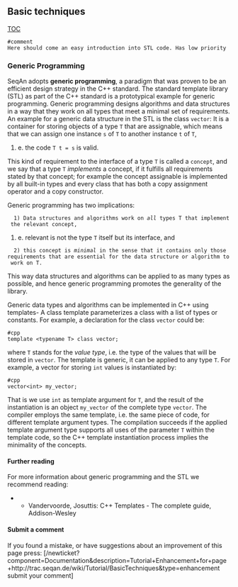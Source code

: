 
== Basic techniques ==
[[TOC]]

<pre>
#comment
Here should come an easy introduction into STL code. Has low priority
</pre>

=== Generic Programming   ===
SeqAn adopts '''generic programming''', a paradigm that was proven to be an efficient design strategy
in the C++ standard. The standard template library (STL)  as part of the C++ standard is a prototypical example
for generic programming. Generic programming designs algorithms and data structures in a way that they work on all types that meet a minimal set of requirements.
An example for a generic data structure in the STL is the class <tt>vector</tt>:
It is a container for storing objects of a type <tt>T</tt> that are assignable, 
which means that we can assign one instance <tt>s</tt> of <tt>T</tt> to another instance <tt>t</tt> of <tt>T</tt>, 
#e. the code <tt>T t = s</tt> is valid.

This kind of requirement to the interface of a type <tt>T</tt> is called a <tt>concept</tt>,
and we say that a type <tt>T</tt> ''implements'' a concept, if it fulfills all requirements stated by that concept;
for example the concept assignable is implemented by all built-in types and every class that has both a copy assignment operator and a copy constructor.

Generic programming has two implications: 
   1) Data structures and algorithms work on ''all'' types <tt>T</tt> that implement the relevant concept, 
#e. relevant is not the type <tt>T</tt> itself but its interface, and 
   2) this concept is ''minimal'' in the sense that it contains only those requirements that are essential for the data structure or algorithm to work on <tt>T</tt>.
This way data structures and algorithms can be applied to as many types as possible, and hence generic programming promotes the generality of the library.

Generic data types and algorithms can be implemented in C++ using templates-
A class template parameterizes a class with a list of types or constants. For example, a declaration for the class <tt>vector</tt> could be:

<pre>
#cpp
template <typename T> class vector;
</pre>

where <tt>T</tt> stands for the ''value type'', i.e. the type of the values that will be stored in <tt>vector</tt>.
The template is generic, it can be applied to any type <tt>T</tt>. For example, a vector for storing <tt>int</tt> values is instantiated by:

<pre>
#cpp
vector<int> my_vector;
</pre>

That is we use <tt>int</tt> as template argument for <tt>T</tt>,
and the result of the instantiation is an object <tt>my_vector</tt> of the complete type <tt>vector<int></tt>.
The compiler employs the same template, i.e. the same piece of code, for different template argument types.
The compilation succeeds if the applied template argument type supports all uses of the parameter <tt>T</tt> within the template code,
so the C++ template instantiation process implies the minimality of the concepts.


==== Further reading ====
For more information about generic programming and the STL we recommend reading:
**Vandervoorde, Josuttis: C++ Templates - The complete guide, Addison-Wesley

==== Submit a  comment ====
If you found a mistake, or have suggestions about an improvement of this page press:
[/newticket?component=Documentation&description=Tutorial+Enhancement+for+page+http://trac.seqan.de/wiki/Tutorial/BasicTechniques&type=enhancement submit your comment]




{{TracNotice|{{PAGENAME}}}}